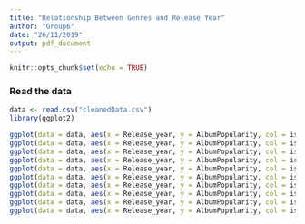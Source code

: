 ```yaml
---
title: "Relationship Between Genres and Release Year"
author: "Group6"
date: "26/11/2019"
output: pdf_document
---
```


```r
knitr::opts_chunk$set(echo = TRUE)
```

### Read the data
```r
data <- read.csv("cleanedData.csv")
library(ggplot2)
```

```r
ggplot(data = data, aes(x = Release_year, y = AlbumPopularity, col = isPop)) + geom_point(alpha=.3, size = 3)
ggplot(data = data, aes(x = Release_year, y = AlbumPopularity, col = isRock)) + geom_point(alpha=.3, size = 3)
ggplot(data = data, aes(x = Release_year, y = AlbumPopularity, col = isFolk)) + geom_point(alpha=.3, size = 3)
ggplot(data = data, aes(x = Release_year, y = AlbumPopularity, col = isTechno)) + geom_point(alpha=.3, size = 3)
ggplot(data = data, aes(x = Release_year, y = AlbumPopularity, col = isRap)) + geom_point(alpha=.3, size = 3)
ggplot(data = data, aes(x = Release_year, y = AlbumPopularity, col = isJazz)) + geom_point(alpha=.3, size = 3)
ggplot(data = data, aes(x = Release_year, y = AlbumPopularity, col = isIndie)) + geom_point(alpha=.3, size = 3)
ggplot(data = data, aes(x = Release_year, y = AlbumPopularity, col = isMetal)) + geom_point(alpha=.3, size = 3)
ggplot(data = data, aes(x = Release_year, y = AlbumPopularity, col = isBlues)) + geom_point(alpha=.3, size = 3)
ggplot(data = data, aes(x = Release_year, y = AlbumPopularity, col = isPunk)) + geom_point(alpha=.3, size = 3)
```